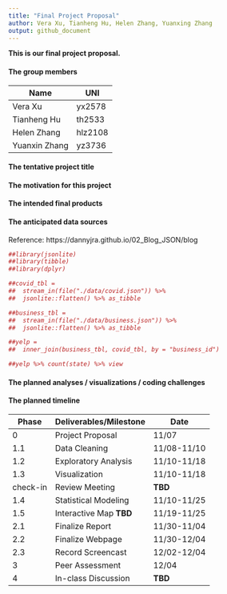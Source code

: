 ```yaml
---
title: "Final Project Proposal"
author: Vera Xu, Tianheng Hu, Helen Zhang, Yuanxing Zhang
output: github_document
---
```


**This is our final project proposal.**

#### The group members

Name            | UNI
--------------- | -------------
Vera Xu         | yx2578
Tianheng Hu     | th2533
Helen Zhang     | hlz2108
Yuanxin Zhang   | yz3736

#### The tentative project title


#### The motivation for this project


#### The intended final products


#### The anticipated data sources
Reference: https://dannyjra.github.io/02_Blog_JSON/blog
```r
##library(jsonlite)
##library(tibble)
##library(dplyr)

##covid_tbl = 
##  stream_in(file("./data/covid.json")) %>% 
##  jsonlite::flatten() %>% as_tibble

##business_tbl = 
##  stream_in(file("./data/business.json")) %>% 
##  jsonlite::flatten() %>% as_tibble

##yelp =
##  inner_join(business_tbl, covid_tbl, by = "business_id")

##yelp %>% count(state) %>% view
```

#### The planned analyses / visualizations / coding challenges


#### The planned timeline

Phase           | Deliverables/Milestone | Date
--------------- | -----------------------|-------------
0               | Project Proposal       | 11/07
1.1             | Data Cleaning          | 11/08-11/10
1.2             | Exploratory Analysis   | 11/10-11/18
1.3             | Visualization          | 11/10-11/18
check-in        | Review Meeting         | **TBD**
1.4             | Statistical Modeling   | 11/10-11/25
1.5             | Interactive Map **TBD**| 11/19-11/25
2.1             | Finalize Report        | 11/30-11/04
2.2             | Finalize Webpage       | 11/30-12/04
2.3             | Record Screencast      | 12/02-12/04
3               | Peer Assessment        | 12/04
4               | In-class Discussion    | **TBD**

